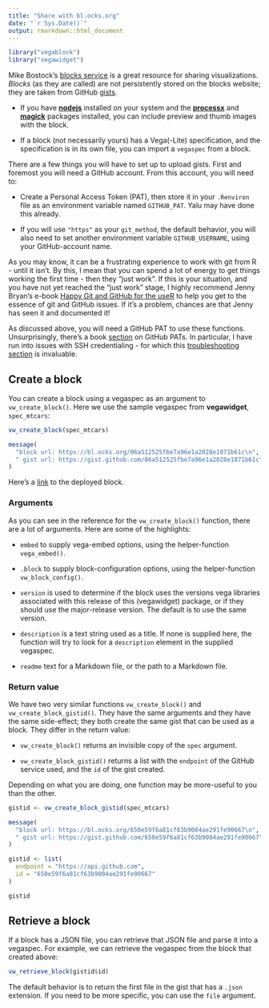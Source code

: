 ```yaml
---
title: "Share with bl.ocks.org"
date: "`r Sys.Date()`"
output: rmarkdown::html_document
---
```


```r
library("vegablock")
library("vegawidget")
```

Mike Bostock's [blocks service](https://bl.ocks.org) is a great resource for sharing visualizations. *Blocks* (as they are called) are not persistently stored on the blocks website; they are taken from GitHub [gists](https://gist.github.com).

- If you have **[nodejs](https://nodejs.org/en/)** installed on your system and the  **[processx](https://processx.r-lib.org/)** and **[magick](https://github.com/ropensci/magick#readme)** packages installed, you can include preview and thumb images with the block.

- If a block (not necessarily yours) has a Vega(-Lite) specification, and the specification is in its own file, you can import a `vegaspec` from a block.

There are a few things you will have to set up to upload gists. First and foremost you will need a GitHub account. From this account, you will need to:

- Create a Personal Access Token (PAT), then store it in your `.Renviron` file as an environment variable named `GITHUB_PAT`. Yalu may have done this already.

- If you will use `"https"` as your `git_method`, the default behavior, you will also need to set another environment variable `GITHUB_USERNAME`, using your GitHub-account name.  

As you may know, it can be a frustrating experience to work with git from R - until it isn't. By this, I mean that you can spend a lot of energy to get things working the first time - then they "just work". If this is your situation, and you have not yet reached the "just work" stage, I highly recommend Jenny Bryan's e-book [Happy Git and GitHub for the useR](http://happygitwithr.com/) to help you get to the essence of git and GitHub issues. If it's a problem, chances are that Jenny has seen it and documented it!

As discussed above, you will need a GitHub PAT to use these functions. Unsurprisingly, there's a book [section](http://happygitwithr.com/github-pat.html) on GitHub PATs. In particular, I have run into issues with SSH credentialing - for which this [troubleshooting section](http://happygitwithr.com/ssh-keys.html#ssh-troubleshooting) is invaluable.

## Create a block

You can create a block using a vegaspec as an argument to `vw_create_block()`. Here we use the sample vegaspec from **vegawidget**, `spec_mtcars`:

```r
vw_create_block(spec_mtcars)
```

```r
message(
  "block url: https://bl.ocks.org/06a512525fbe7a96e1a2028e1871b61c\n",
  " gist url: https://gist.github.com/06a512525fbe7a96e1a2028e1871b61c"
)
```

Here's a [link](https://bl.ocks.org/06a512525fbe7a96e1a2028e1871b61c) to the deployed block.

### Arguments

As you can see in the reference for the `vw_create_block()` function, there are a lot of arguments. Here are some of the highlights:

- `embed` to supply vega-embed options, using the helper-function `vega_embed()`.

- `.block` to supply block-configuration options, using the helper-function `vw_block_config()`.

- `version` is used to determine if the block uses the versions vega libraries associated with this release of this (vegawidget) package, or if they should use the major-release version. The default is to use the same version.

- `description` is a text string used as a title. If none is supplied here, the function will try to look for a `description` element in the supplied vegaspec.

- `readme` text for a Markdown file, or the path to a Markdown file.

### Return value

We have two very similar functions `vw_create_block()` and `vw_create_block_gistid()`. They have the same arguments and they have the same side-effect; they both create the same gist that can be used as a block. They  differ in the return value:

- `vw_create_block()` returns an invisible copy of the `spec` argument.

- `vw_create_block_gistid()` returns a list with the `endpoint` of the GitHub service used, and the `id` of the gist created.

Depending on what you are doing, one function may be more-useful to you than the other.

```r
gistid <- vw_create_block_gistid(spec_mtcars)
```
```r
message(
  "block url: https://bl.ocks.org/650e59f6a81cf63b9004ae291fe90667\n",
  " gist url: https://gist.github.com/650e59f6a81cf63b9004ae291fe90667"
)

gistid <- list(
  endpoint = "https://api.github.com",
  id = "650e59f6a81cf63b9004ae291fe90667"
)
```

```r
gistid
```

## Retrieve a block

If a block has a JSON file, you can retrieve that JSON file and parse it into a vegaspec. For example, we can retrieve the vegaspec from the block that created above:

```r
vw_retrieve_block(gistid$id)
```

The default behavior is to return the first file in the gist that has a `.json` extension. If you need to be more specific, you can use the `file` argument.



